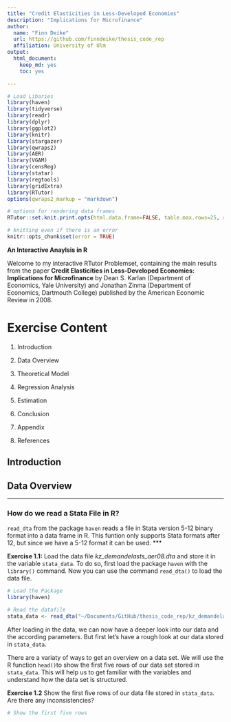 ```yaml
---
title: "Credit Elasticities in Less-Developed Economies"
description: "Implications for Microfinance"
author:
  name: "Finn Deike"
  url: https://github.com/finndeike/thesis_code_rep
  affiliation: University of Ulm
output: 
  html_document:
    keep_md: yes
    toc: yes

---
```


```r
# Load Libaries
library(haven)
library(tidyverse)
library(readr)
library(dplyr)
library(ggplot2)
library(knitr)
library(stargazer)
library(qwraps2)
library(AER)
library(VGAM)
library(censReg)
library(statar)
library(regtools)
library(gridExtra)
library(RTutor)
options(qwraps2_markup = "markdown")

# options for rendering data frames
RTutor::set.knit.print.opts(html.data.frame=FALSE, table.max.rows=25, round.digits=8, signif.digits=8)

# knitting even if there is an error
knitr::opts_chunk$set(error = TRUE)

```

**An Interactive Anaylsis in R**


Welcome to my interactive RTutor Problemset, containing the main results from the paper **Credit Elasticities in Less-Developed Economies: Implications for Microfinance** by Dean S. Karlan (Department of Economics, Yale University) and Jonathan Zinma (Department of Economics, Dartmouth College) published by the American Economic Review in 2008.


# Exercise Content

1. Introduction 

2. Data Overview

3. Theoretical Model

4. Regression Analysis

5. Estimation

6. Conclusion

7. Appendix

8. References



## Introduction


## Data Overview

***
### How do we read a Stata File in R?
`read_dta` from the package `haven` reads a file in Stata version 5-12 binary format into a data frame in R. This funtion only supports Stata formats after 12, but since we have a 5-12 format it can be used.
***


**Exercise 1.1:** Load the data file _kz_demandelasts_aer08.dta_ and store it in the variable `stata_data`. To do so, first load the package `haven` with the `library()` command. Now you can use the command `read_dta()` to load the data file.

```r
# Load the Package
library(haven)

# Read the datafile
stata_data <- read_dta("~/Documents/GitHub/thesis_code_rep/kz_demandelasts_aer08.dta")
```

After loading in the data, we can now have a deeper look into our data and the according parameters. But first let's have a rough look at our data stored in `stata_data`.

There are a variaty of ways to get an overview on a data set. We will use the R function `head()`to show the first five rows of our data set stored in `stata_data`. This will help us to get familiar with the variables and understand how the data set is structured.

**Exercise 1.2** Show the first five rows of our data file stored in `stata_data`. Are there any  inconsistencies?

```r
# Show the first five rows

```















